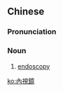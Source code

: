 {{also|内视镜}}
==Chinese==
{{zh-forms|s=内视镜}}
{{wikipedia|lang=zh}}

===Pronunciation===
{{zh-pron
|m=nèishìjìng
|cat=n
}}

===Noun===
{{zh-noun}}

# [[endoscopy]]

{{zh-cat|Medicine}}

[[ko:內視鏡]]